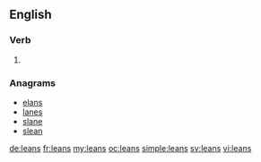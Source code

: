 ==English==

===Verb===
{{head|en}}

# {{en-third-person singular of|lean}}

===Anagrams===
* [[elans#English|elans]]
* [[lanes#English|lanes]]
* [[slane#English|slane]]
* [[slean#English|slean]]

[[de:leans]]
[[fr:leans]]
[[my:leans]]
[[oc:leans]]
[[simple:leans]]
[[sv:leans]]
[[vi:leans]]